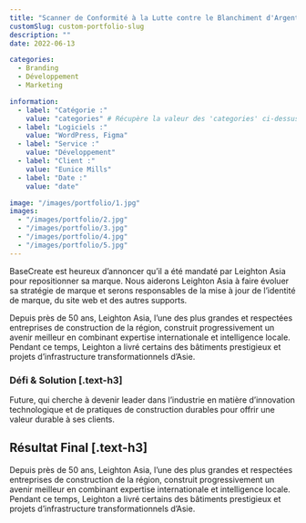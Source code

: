 ```yaml
---
title: "Scanner de Conformité à la Lutte contre le Blanchiment d'Argent"
customSlug: custom-portfolio-slug
description: ""
date: 2022-06-13

categories:
  - Branding
  - Développement
  - Marketing

information:
  - label: "Catégorie :"
    value: "categories" # Récupère la valeur des 'categories' ci-dessus
  - label: "Logiciels :"
    value: "WordPress, Figma"
  - label: "Service :"
    value: "Développement"
  - label: "Client :"
    value: "Eunice Mills"
  - label: "Date :"
    value: "date"

image: "/images/portfolio/1.jpg"
images:
  - "/images/portfolio/2.jpg"
  - "/images/portfolio/3.jpg"
  - "/images/portfolio/4.jpg"
  - "/images/portfolio/5.jpg"
---
```


BaseCreate est heureux d’annoncer qu’il a été mandaté par Leighton Asia pour repositionner sa marque. Nous aiderons Leighton Asia à faire évoluer sa stratégie de marque et serons responsables de la mise à jour de l’identité de marque, du site web et des autres supports.

Depuis près de 50 ans, Leighton Asia, l’une des plus grandes et respectées entreprises de construction de la région, construit progressivement un avenir meilleur en combinant expertise internationale et intelligence locale. Pendant ce temps, Leighton a livré certains des bâtiments prestigieux et projets d’infrastructure transformationnels d’Asie.

### Défi & Solution [.text-h3]

Future, qui cherche à devenir leader dans l’industrie en matière d’innovation technologique et de pratiques de construction durables pour offrir une valeur durable à ses clients.

## Résultat Final [.text-h3]

Depuis près de 50 ans, Leighton Asia, l’une des plus grandes et respectées entreprises de construction de la région, construit progressivement un avenir meilleur en combinant expertise internationale et intelligence locale. Pendant ce temps, Leighton a livré certains des bâtiments prestigieux et projets d’infrastructure transformationnels d’Asie.
